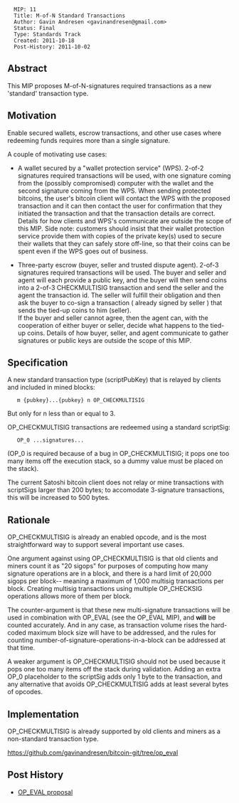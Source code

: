 <pre>
  MIP: 11
  Title: M-of-N Standard Transactions
  Author: Gavin Andresen <gavinandresen@gmail.com>
  Status: Final
  Type: Standards Track
  Created: 2011-10-18
  Post-History: 2011-10-02
</pre>

==Abstract==

This MIP proposes M-of-N-signatures required transactions as a new 'standard' transaction type.

==Motivation==

Enable secured wallets, escrow transactions, and other use cases where redeeming funds requires more than a single signature.

A couple of motivating use cases:

* A wallet secured by a "wallet protection service" (WPS).  2-of-2 signatures required transactions will be used, with one signature coming from the (possibly compromised) computer with the wallet and the second signature coming from the WPS. When sending protected bitcoins, the user's bitcoin client will contact the WPS with the proposed transaction and it can then contact the user for confirmation that they initiated the transaction and that the transaction details are correct. Details for how clients and WPS's communicate are outside the scope of this MIP. Side note: customers should insist that their wallet protection service provide them with copies of the private key(s) used to secure their wallets that they can safely store off-line, so that their coins can be spent even if the WPS goes out of business.

* Three-party escrow (buyer, seller and trusted dispute agent). 2-of-3 signatures required transactions will be used. The buyer and seller and agent will each provide a public key, and the buyer will then send coins into a 2-of-3 CHECKMULTISIG transaction and send the seller and the agent the transaction id. The seller will fulfill their obligation and then ask the buyer to co-sign a transaction ( already signed by seller ) that sends the tied-up coins to him (seller).<br />If the buyer and seller cannot agree, then the agent can, with the cooperation of either buyer or seller, decide what happens to the tied-up coins.  Details of how buyer, seller, and agent communicate to gather signatures or public keys are outside the scope of this MIP.

==Specification==

A new standard transaction type (scriptPubKey) that is relayed by clients and included in mined blocks:

    m {pubkey}...{pubkey} n OP_CHECKMULTISIG

But only for n less than or equal to 3.

OP_CHECKMULTISIG transactions are redeemed using a standard scriptSig:
    OP_0 ...signatures...

(OP_0 is required because of a bug in OP_CHECKMULTISIG; it pops one too many items off the execution stack, so a dummy value must be placed on the stack).

The current Satoshi bitcoin client does not relay or mine transactions with scriptSigs larger than 200 bytes; to accomodate 3-signature transactions, this will be increased to 500 bytes.

==Rationale==

OP_CHECKMULTISIG is already an enabled opcode, and is the most straightforward way to support several important use cases.

One argument against using OP_CHECKMULTISIG is that old clients and miners count it as "20 sigops" for purposes of computing how many signature operations are in a block, and there is a hard limit of 20,000 sigops per block-- meaning a maximum of 1,000 multisig transactions per block. Creating multisig transactions using multiple OP_CHECKSIG operations allows more of them per block.

The counter-argument is that these new multi-signature transactions will be used in combination with OP_EVAL (see the OP_EVAL MIP), and '''will''' be counted accurately. And in any case, as transaction volume rises the hard-coded maximum block size will have to be addressed, and the rules for counting number-of-signature-operations-in-a-block can be addressed at that time.

A weaker argument is OP_CHECKMULTISIG should not be used because it pops one too many items off the stack during validation. Adding an extra OP_0 placeholder to the scriptSig adds only 1 byte to the transaction, and any alternative that avoids OP_CHECKMULTISIG adds at least several bytes of opcodes.

==Implementation==

OP_CHECKMULTISIG is already supported by old clients and miners as a non-standard transaction type.

https://github.com/gavinandresen/bitcoin-git/tree/op_eval

== Post History ==

* [https://bitcointalk.org/index.php?topic=46538 OP_EVAL proposal]

